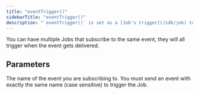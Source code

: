 ```yaml
---
title: "eventTrigger()"
sidebarTitle: "eventTrigger()"
description: "`eventTrigger()` is set as a [Job's trigger](/sdk/job) to subscribe to an event a Job from [a sent event](/sdk/triggerclient/instancemethods/sendevent)."
---
```


<Snippet file="send-event-options.mdx" />

You can have multiple Jobs that subscribe to the same event, they will all trigger when the event gets delivered.

## Parameters

<ResponseField name="options" type="object" required>
  <Expandable title="options" defaultOpen>
    <ResponseField name="name" type="string" required>
      The name of the event you are subscribing to. You must send an event with
      exactly the same name (case sensitive) to trigger the Job.
    </ResponseField>
  </Expandable>
</ResponseField>
